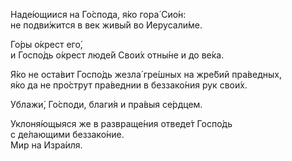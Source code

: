 Наде́ющиися на Го́спода, я́ко гора́ Сио́н:  
не подви́жится в век живы́й во Иерусали́ме.

Го́ры о́крест его́,  
и Госпо́дь о́крест люде́й Свои́х отны́не и до ве́ка.

Я́ко не оста́вит Госпо́дь жезла́ гре́шных на жре́бий пра́ведных,  
я́ко да не про́струт пра́веднии в беззако́ния рук свои́х.

Ублажи́, Го́споди, благи́я и пра́выя се́рдцем.

Уклоня́ющыяся же в развраще́ния отведе́т Госпо́дь  
с де́лающими беззако́ние.  
Мир на Изра́иля.
